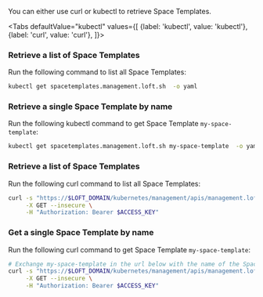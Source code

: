 

You can either use curl or kubectl to retrieve Space Templates.

<Tabs
    defaultValue="kubectl"
    values={[
      {label: 'kubectl', value: 'kubectl'},
      {label: 'curl', value: 'curl'},
    ]}>
  <TabItem value="kubectl">


### Retrieve a list of Space Templates
Run the following command to list all Space Templates:
```bash
kubectl get spacetemplates.management.loft.sh  -o yaml
```

### Retrieve a single Space Template by name
Run the following kubectl command to get Space Template `my-space-template`:
```bash
kubectl get spacetemplates.management.loft.sh my-space-template  -o yaml
```


  </TabItem>
  <TabItem value="curl">


### Retrieve a list of Space Templates
Run the following curl command to list all Space Templates:
```bash
curl -s "https://$LOFT_DOMAIN/kubernetes/management/apis/management.loft.sh/v1/spacetemplates" \
     -X GET --insecure \
     -H "Authorization: Bearer $ACCESS_KEY"
```

### Get a single Space Template by name
Run the following curl command to get Space Template `my-space-template`:
```bash
# Exchange my-space-template in the url below with the name of the Space Template
curl -s "https://$LOFT_DOMAIN/kubernetes/management/apis/management.loft.sh/v1/spacetemplates/my-space-template" \
     -X GET --insecure \
     -H "Authorization: Bearer $ACCESS_KEY"
```


  </TabItem>
</Tabs>
